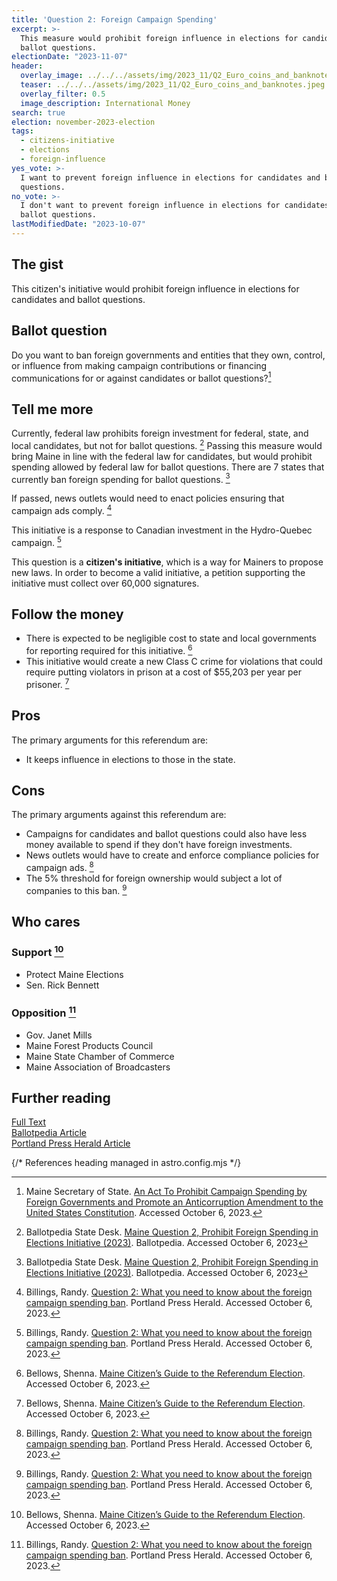 ```yaml
---
title: 'Question 2: Foreign Campaign Spending'
excerpt: >-
  This measure would prohibit foreign influence in elections for candidates and
  ballot questions.
electionDate: "2023-11-07"
header:
  overlay_image: ../../../assets/img/2023_11/Q2_Euro_coins_and_banknotes.jpeg
  teaser: ../../../assets/img/2023_11/Q2_Euro_coins_and_banknotes.jpeg
  overlay_filter: 0.5
  image_description: International Money
search: true
election: november-2023-election
tags:
  - citizens-initiative
  - elections
  - foreign-influence
yes_vote: >-
  I want to prevent foreign influence in elections for candidates and ballot
  questions.
no_vote: >-
  I don't want to prevent foreign influence in elections for candidates and
  ballot questions.
lastModifiedDate: "2023-10-07"
---
```


## The gist

This citizen's initiative would prohibit foreign influence in elections for candidates and ballot questions.

## Ballot question

Do you want to ban foreign governments and entities that they own, control, or influence from making campaign contributions or financing communications for or against candidates or ballot questions?[^1]

<YesNoTable yesContent={frontmatter.yes_vote} noContent={frontmatter.no_vote} />

## Tell me more

Currently, federal law prohibits foreign investment for federal, state, and local candidates, but not for ballot questions. [^3] Passing this measure would bring Maine in line with the federal law for candidates, but would prohibit spending allowed by federal law for ballot questions. There are 7 states that currently ban foreign spending for ballot questions. [^3]

If passed, news outlets would need to enact policies ensuring that campaign ads comply. [^4]

This initiative is a response to Canadian investment in the Hydro-Quebec campaign. [^4]

This question is a **citizen's initiative**, which is a way for Mainers to propose new laws. In order to become a valid initiative, a petition supporting the initiative must collect over 60,000 signatures.

## Follow the money

- There is expected to be negligible cost to state and local governments for reporting required for this initiative. [^2]
- This initiative would create a new Class C crime for violations that could require putting violators in prison at a cost of $55,203 per year per prisoner. [^2]

## Pros

The primary arguments for this referendum are:

- It keeps influence in elections to those in the state.

## Cons

The primary arguments against this referendum are:

- Campaigns for candidates and ballot questions could also have less money available to spend if they don't have foreign investments.
- News outlets would have to create and enforce compliance policies for campaign ads. [^4]
- The 5% threshold for foreign ownership would subject a lot of companies to this ban. [^4]

## Who cares

### Support [^2]

- Protect Maine Elections
- Sen. Rick Bennett

### Opposition [^4]

- Gov. Janet Mills
- Maine Forest Products Council
- Maine State Chamber of Commerce
- Maine Association of Broadcasters

## Further reading

[Full Text](https://www.maine.gov/sos/cec/elec/citizens/Prohibit%20Campaign%20Spending%20by%20Foreign.pdf)<br />
[Ballotpedia Article](<https://ballotpedia.org/Maine_Question_2,_Prohibit_Foreign_Spending_in_Elections_Initiative_(2023)>)<br />
[Portland Press Herald Article](https://www.pressherald.com/2023/10/03/question-2-what-you-need-to-know-about-the-foreign-campaign-spending-ban/)

{/* References heading managed in astro.config.mjs */}
[^1]: Maine Secretary of State. [An Act To Prohibit Campaign Spending by Foreign Governments and Promote an Anticorruption Amendment to the United States Constitution](https://www.maine.gov/sos/cec/elec/citizens/Prohibit%20Campaign%20Spending%20by%20Foreign.pdf). Accessed October 6, 2023.
[^2]: Bellows, Shenna. [Maine Citizen’s Guide to the Referendum Election](https://www.maine.gov/sos/cec/elec/upcoming/pdf/citizensguide23.pdf). Accessed October 6, 2023.
[^3]: Ballotpedia State Desk. [Maine Question 2, Prohibit Foreign Spending in Elections Initiative (2023)](<https://ballotpedia.org/Maine_Question_2,_Prohibit_Foreign_Spending_in_Elections_Initiative_(2023)>). Ballotpedia. Accessed October 6, 2023
[^4]: Billings, Randy. [Question 2: What you need to know about the foreign campaign spending ban](https://www.pressherald.com/2023/10/03/question-2-what-you-need-to-know-about-the-foreign-campaign-spending-ban/). Portland Press Herald. Accessed October 6, 2023.

